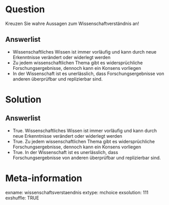 Question
========
Kreuzen Sie wahre Aussagen zum Wissenschaftverständnis an!

Answerlist
----------
* Wissenschaftliches Wissen ist immer vorläufig und kann durch neue Erkenntnisse verändert oder widerlegt werden
* Zu jedem wissenschaftlichen Thema gibt es widersprüchliche Forschungsergebnisse, dennoch kann ein Konsens vorliegen
* In der Wissenschaft ist es unerlässlich, dass Forschungsergebnisse von anderen überprüfbar und replizierbar sind.

Solution
========

Answerlist
----------
* True. Wissenschaftliches Wissen ist immer vorläufig und kann durch neue Erkenntnisse verändert oder widerlegt werden
* True. Zu jedem wissenschaftlichen Thema gibt es widersprüchliche Forschungsergebnisse, dennoch kann ein Konsens vorliegen
* True. In der Wissenschaft ist es unerlässlich, dass Forschungsergebnisse von anderen überprüfbar und replizierbar sind.


Meta-information
================
exname: wissenschaftsverstaendnis
extype: mchoice
exsolution: 111
exshuffle: TRUE